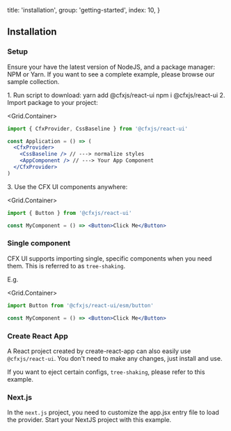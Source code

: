 
  title: 'installation',
  group: 'getting-started',
  index: 10,
}

## Installation

### Setup

Ensure your have the latest version of <Link href="https://nodejs.org/en/download/">NodeJS</Link>,
and a package manager: <Link target="_blank" rel="nofollow" href="https://www.npmjs.com/">NPM</Link> or <Link target="_blank" rel="nofollow" href="https://yarnpkg.com/">Yarn</Link>.
If you want to see a complete example, please browse our <Link target="_blank" rel="nofollow" href="https://github.com/Conflux-Chain/react-ui/tree/master/examples">sample collection</Link>.

<Spacer y={1} />
<Dot type="success" /> 1. Run script to download:
<Spacer y={0.8} />
<Tabs initialValue="yarn">
  <Tabs.Item label="Yarn" value="yarn">
    <Snippet width="400px">yarn add @cfxjs/react-ui</Snippet>
  </Tabs.Item>
  <Tabs.Item label="Npm" value="npm">
    <Snippet width="400px">npm i @cfxjs/react-ui</Snippet>
  </Tabs.Item>
</Tabs>
<Spacer y={1.5} />
<Dot type="success" /> 2. Import package to your project:

<Grid.Container>
<Grid xs={24} sm={16}>

```jsx
import { CfxProvider, CssBaseline } from '@cfxjs/react-ui'

const Application = () => (
  <CfxProvider>
    <CssBaseline /> // ---> normalize styles
    <AppComponent /> // ---> Your App Component
  </CfxProvider>
)
```

</Grid>
</Grid.Container>
<Spacer y={.5} />
<Dot type="success" /> 3. Use the CFX UI components anywhere:

<Grid.Container>
<Grid xs={24} sm={16}>

```jsx
import { Button } from '@cfxjs/react-ui'

const MyComponent = () => <Button>Click Me</Button>
```

</Grid>
</Grid.Container>

<Spacer y={1.5} />

### Single component

CFX UI supports importing single, specific components when you need them. This is referred to as `tree-shaking`.

E.g.

<Grid.Container>
<Grid xs={24} sm={16}>

```jsx
import Button from '@cfxjs/react-ui/esm/button'

const MyComponent = () => <Button>Click Me</Button>
```

</Grid>
</Grid.Container>

<Spacer y={1.5} />

### Create React App

A React project created by <Link target="_blank" rel="nofollow" href="https://github.com/facebook/create-react-app">create-react-app</Link> can
also easily use `@cfxjs/react-ui`. You don't need to make any changes, just install and use.
<!-- We have <Link target="_blank" rel="nofollow" href="https://github.com/zeit-ui/react-getting-started">a
sample project related to create react app here</Link>. -->

If you want to eject certain configs, `tree-shaking`, please refer to <Link target="_blank" rel="nofollow" href="https://github.com/Conflux-Chain/react-ui/blob/master/examples/tree-shaking-create-react-app/README.md">this example</Link>.

<Spacer y={2.5} />

### Next.js

In the `next.js` project, you need to customize the <Link target="_blank" rel="nofollow" href="https://nextjs.org/docs/advanced-features/custom-app">app.jsx</Link> entry file to load the provider.
Start your NextJS project with <Link target="_blank" rel="nofollow" href="https://github.com/Conflux-Chain/react-ui/blob/master/examples/create-next-app/README.md">this example</Link>.

